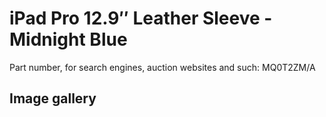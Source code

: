 
# iPad Pro 12.9″ Leather Sleeve - Midnight Blue

Part number, for search engines, auction websites and such: MQ0T2ZM/A

## Image gallery

<div style={{ width: "768px" }}>
  <GalleryComponent
    images={[
      {
        original: "/everysource/MQ0T2.webp",
        thumbnail: "/everypreview/MQ0T2.webp",
      },
      {
        original: "/everysource/MQ0T2_AV1.webp",
        thumbnail: "/everypreview/MQ0T2_AV1.webp",
      },
      {
        original: "/everysource/MQ0T2_AV2.webp",
        thumbnail: "/everypreview/MQ0T2_AV2.webp",
      }
    ]}
  />
</div>